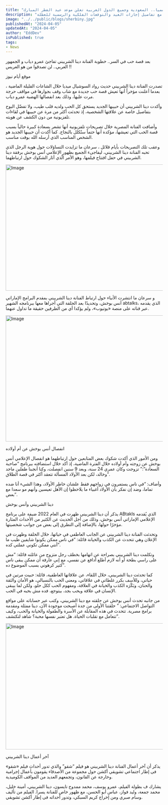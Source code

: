 ```yaml
---
title: "عاجل رسميا.. السعودية وجميع الدول العربية تعلن موعد عيد الفطر المبارك"
description: "إعلان رسمي عن موعد عيد الفطر المبارك لعام 2024 في السعودية ودول عربية أخرى، مع تفاصيل إجازات العيد والتوقعات الفلكية والرسمية للعطلة."
image: "../../public/blogs/sherbiny.jpg"
publishedAt: "2024-04-05"
updatedAt: "2024-04-05"
author: "EddDev"
isPublished: true
tags:
- News
---
```


بعد قصة حب في السر.. خطوبة الفنانة دينا الشربيني تفاجئ عمرو دياب و الجمهور العربي.. لن تصدقوا من هو العريس !!

موقع أيام نيوز

تصدرت الفنانة دينا الشربيني حديث  رواد السوشيال ميديا خلال الشاعات القليلة الماضية ، بعدما أعلنت مؤخراً أنها تعيش قصة حب جديدة مع شاب وقف بجوارها في مواقف حرجة مرت عليها، وذلك بعد انفصالها الهضبة عمرو دياب.

وأكدت دينا الشربيني  أن حبيبها الجديد يستحق كل الحب ولديه قلب طيب، ولا تفضّل البوح بتفاصيل خاصة عن علاقتها الشخصية، إذ تحدثت أكثر من مرة عن حبيبها في لقاءات تلفزيونية من دون الكشف عن هويته.

وأضافت الفنانة المصرية خلال تصريحات تلفزيونية أنها تشعر بسعادة كبيرة حالياً بسبب قصة الحب التي تعيشها، مؤكدة أنها حتماً ستُكلل بالنجاح. كما أكدت أن حبيبها الجديد هو الشخص المناسب الذي أرسله الله بوقت مناسب.

وعقب تلك التصريحات بأيام قلائل ، سرعان ما تزايدت التساؤلات حول هوية الرجل الذي تحبه الفنانة دينا الشربيني، ليفاجىء الجميع بظهور الإعلامي أنس بوخش برفقة دينا الشربيني في حفل افتتاح فيلمها، وهو الأمر الّذي أثار الشكوك حول ارتباطهما.

<Image
  src="/blogs/sherbiny-03.jpg"
  width="718"
  height="404"
  alt="Image"
  sizes="100vw"
/>


و سرعان ما انتشرت الأنباء  حول ارتباط الفنانة دينا الشربيني بمقدم البرامج الإماراتي أنس بوخش، وتحديدًا بعد الحلقة التي أجراها معها ببرنامجه الشهير abtalks، الذي يقدمه عبر قناته على منصة «يوتيوب»، ولم يؤكدا أي من الطرفين حقيقة ما تداول عنهما.

<Image
  src="/blogs/sherbiny-02.jpg"
  width="718"
  height="404"
  alt="Image"
  sizes="100vw"
/>


انفصال أنس بوخش عن أم أولاده

ومن الأمور الذي أكدت شكوك بعض المتابعين حول ارتباطهما هو انفصال الإعلامي أنس بوخش عن زوجته وأم أولاده خلال الفترة الماضية، إذ أكد خلال استضافته ببرنامج “صاحبة السعادة”:” تزوجت وكان عمري 24 سنة، وبعد 9 سنين انفصلت، وكنا أنجبنا طفلين ماجد وخالد، لكن بعد الأولاد المسألة تتعقد أكثر في قصة الطلاق”.

وأضاف: “في ناس يستمرون في زواجهم فقط علشان خاطر الأولاد، وهذا الشيء أنا ضده تماما، وضد إن نفكر بأن الأولاد أغبياء ما يلاحظوا إن الأهل تعيسين وأنهم مو سعدا مع بعض”.

دينا الشربيني وأنس بوخش

يذكر أن دينا الشربيني ظهرت في العام 2022 ضيفة على برنامج ABtakls الذي يُقدمه الإعلامي الإماراتي أنس بوخش، وذلك من أجل الحديث عن الكثير من الأحداث المثارة مؤخرًا حولها، بالإضافة إلى التطرق إلى بعض من جوانب شخصيتها.

وتحدثت الفنانة دينا الشربيني عن الجانب العاطفي في حياتها، خلال الحلقة وظهرت في الإعلان وهي تتحدث عن الكذب والخېانة قائلة: “في ناس ممكن يكونوا شايفين طيب ما أنتي ممكن تكوني عملتي كده”.

وتكلمت دينا الشربيني بصراحة عن اتهامها بخطڤ رجل متزوج من عائلته قائلة: “مش على راسي بطحة أو أنه لازم أطلع أدافع عن نفسي، مع إني عارفة أن ممكن يبقى ناس كتير كرهوني بسبب الموضوع ده”.

كما تحدثت دينا الشربيني، خلال اللقاء، عن علاقاتها العاطفية، قائلة: حبيت مرتين في حياتي، وللأسف بكرر غلطاتي في علاقاتي، ومعنى الحب بالنسبالي، هو الأمان والثقة والحنان، وبَكْرَه الكذب والخېانة في العلاقة، ومفهوم الحب ككل حلو، ولكن لما بيبقى الإنسان في علاقة ويحب بجد، بيتوجع، فده مش بحبه في الحب.



من جانبه تحدث أنس بوخش عن حلقته مع دينا الشربيني، وكتب عبر حساباته على مواقع التواصل الاجتماعي: ” حلقتنا الأولى من جدة أصبحت موجودة الآن، دينا ممثلة ومقدمة برامج مصرية. تتحدث في هذه المقابلة عن الأسرة والطفولة والخېانة والحب، وكيف تتعامل مع تقلبات الحياة. هل تعتبر نفسها محبة؟ شاهد لتكتشف”.

<Image
  src="/blogs/sherbiny-01.jpg"
  width="718"
  height="404"
  alt="Image"
  sizes="100vw"
/>

آخر أعمال دينا الشربيني

يذكر أن آخر أعمال الفنانة دينا الشربيني هو فيلم “شقو” والذي  تدور أحداث فيلم «شقو» فى إطار اجتماعي تشويقي أكشن حول مجموعة من الأصدقاء يقومون بأعمال إجرامية وخارجة عن القانون، وتجمعهم العديد من المواقف الكوميدية.

يشارك ف بطولة الفيلم، عمرو يوسف، محمد ممدوح تايسون، دينا الشربيني، أمينة خليل، محمد جمعة، وليد فواز، عباس أبو الحسن، مع ظهور خاص للفنانة يسرا. الفيلم من تأليف وسام صبري ومن إخراج كريم السبكي، وتدور أحداثه فى إطار أكشن تشويقي.